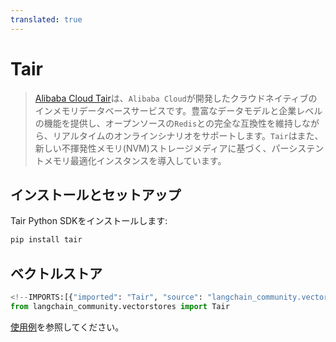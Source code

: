 ```yaml
---
translated: true
---
```


# Tair

>[Alibaba Cloud Tair](https://www.alibabacloud.com/help/en/tair/latest/what-is-tair)は、`Alibaba Cloud`が開発したクラウドネイティブのインメモリデータベースサービスです。豊富なデータモデルと企業レベルの機能を提供し、オープンソースの`Redis`との完全な互換性を維持しながら、リアルタイムのオンラインシナリオをサポートします。`Tair`はまた、新しい不揮発性メモリ(NVM)ストレージメディアに基づく、パーシステントメモリ最適化インスタンスを導入しています。

## インストールとセットアップ

Tair Python SDKをインストールします:

```bash
pip install tair
```

## ベクトルストア

```python
<!--IMPORTS:[{"imported": "Tair", "source": "langchain_community.vectorstores", "docs": "https://api.python.langchain.com/en/latest/vectorstores/langchain_community.vectorstores.tair.Tair.html", "title": "Tair"}]-->
from langchain_community.vectorstores import Tair
```

[使用例](/docs/integrations/vectorstores/tair)を参照してください。
